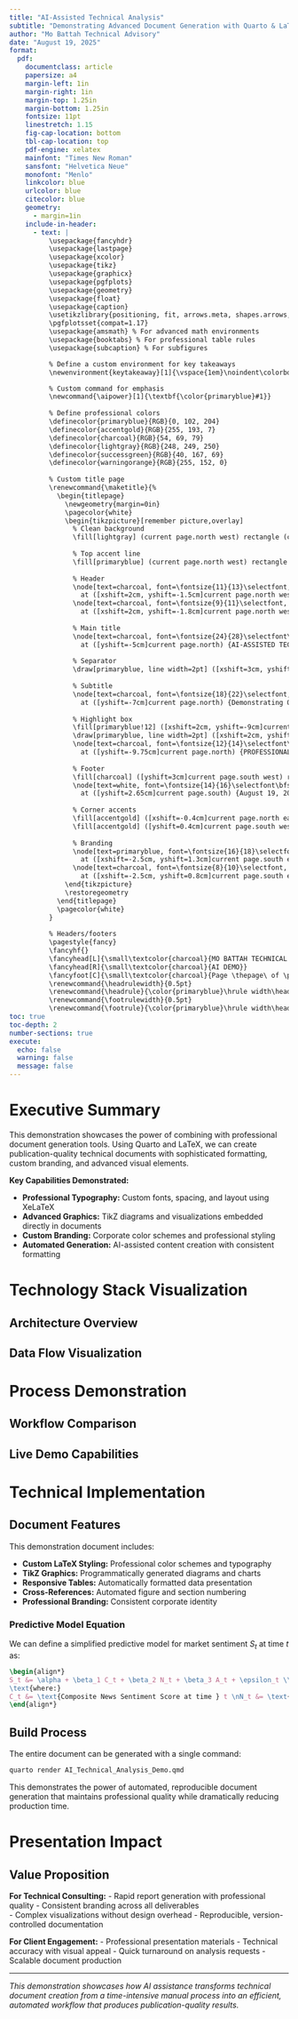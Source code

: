 ```yaml
---
title: "AI-Assisted Technical Analysis"
subtitle: "Demonstrating Advanced Document Generation with Quarto & LaTeX"
author: "Mo Battah Technical Advisory"
date: "August 19, 2025"
format:
  pdf:
    documentclass: article
    papersize: a4
    margin-left: 1in
    margin-right: 1in
    margin-top: 1.25in
    margin-bottom: 1.25in
    fontsize: 11pt
    linestretch: 1.15
    fig-cap-location: bottom
    tbl-cap-location: top
    pdf-engine: xelatex
    mainfont: "Times New Roman"
    sansfont: "Helvetica Neue"
    monofont: "Menlo"
    linkcolor: blue
    urlcolor: blue
    citecolor: blue
    geometry:
      - margin=1in
    include-in-header:
      - text: |
          \usepackage{fancyhdr}
          \usepackage{lastpage}
          \usepackage{xcolor}
          \usepackage{tikz}
          \usepackage{graphicx}
          \usepackage{pgfplots}
          \usepackage{geometry}
          \usepackage{float}
          \usepackage{caption}
          \usetikzlibrary{positioning, fit, arrows.meta, shapes.arrows, calc, matrix}
          \pgfplotsset{compat=1.17}
          \usepackage{amsmath} % For advanced math environments
          \usepackage{booktabs} % For professional table rules
          \usepackage{subcaption} % For subfigures

          % Define a custom environment for key takeaways
          \newenvironment{keytakeaway}[1]{\vspace{1em}\noindent\colorbox{primaryblue!15}{\parbox{\dimexpr\linewidth-2\fboxsep\relax}{\textbf{\color{primaryblue}Key Takeaway: #1}\par\medskip}}}{\vspace{1em}}

          % Custom command for emphasis
          \newcommand{\aipower}[1]{\textbf{\color{primaryblue}#1}}
          
          % Define professional colors
          \definecolor{primaryblue}{RGB}{0, 102, 204}
          \definecolor{accentgold}{RGB}{255, 193, 7}
          \definecolor{charcoal}{RGB}{54, 69, 79}
          \definecolor{lightgray}{RGB}{248, 249, 250}
          \definecolor{successgreen}{RGB}{40, 167, 69}
          \definecolor{warningorange}{RGB}{255, 152, 0}
          
          % Custom title page
          \renewcommand{\maketitle}{%
            \begin{titlepage}
              \newgeometry{margin=0in}
              \pagecolor{white}
              \begin{tikzpicture}[remember picture,overlay]
                % Clean background
                \fill[lightgray] (current page.north west) rectangle (current page.south east);
                
                % Top accent line
                \fill[primaryblue] (current page.north west) rectangle ([yshift=-0.3cm]current page.north east);
                
                % Header
                \node[text=charcoal, font=\fontsize{11}{13}\selectfont, anchor=west] 
                  at ([xshift=2cm, yshift=-1.5cm]current page.north west) {MO BATTAH TECHNICAL ADVISORY};
                \node[text=charcoal, font=\fontsize{9}{11}\selectfont, anchor=west] 
                  at ([xshift=2cm, yshift=-1.8cm]current page.north west) {AI-POWERED ANALYSIS DEMONSTRATION};
                
                % Main title
                \node[text=charcoal, font=\fontsize{24}{28}\selectfont\bfseries, text width=14cm, align=center] 
                  at ([yshift=-5cm]current page.north) {AI-ASSISTED TECHNICAL\\ANALYSIS CAPABILITIES};
                
                % Separator
                \draw[primaryblue, line width=2pt] ([xshift=3cm, yshift=-6cm]current page.north west) -- ([xshift=-3cm, yshift=-6cm]current page.north east);
                
                % Subtitle
                \node[text=charcoal, font=\fontsize{18}{22}\selectfont, text width=14cm, align=center] 
                  at ([yshift=-7cm]current page.north) {Demonstrating Quarto + LaTeX Integration};
                
                % Highlight box
                \fill[primaryblue!12] ([xshift=2cm, yshift=-9cm]current page.north west) rectangle ([xshift=-2cm, yshift=-10.5cm]current page.north east);
                \draw[primaryblue, line width=2pt] ([xshift=2cm, yshift=-9cm]current page.north west) rectangle ([xshift=-2cm, yshift=-10.5cm]current page.north east);
                \node[text=charcoal, font=\fontsize{12}{14}\selectfont\bfseries, text width=12cm, align=center] 
                  at ([yshift=-9.75cm]current page.north) {PROFESSIONAL DOCUMENT GENERATION\\WITH AI ASSISTANCE};
                
                % Footer
                \fill[charcoal] ([yshift=3cm]current page.south west) rectangle ([yshift=2.3cm]current page.south east);
                \node[text=white, font=\fontsize{14}{16}\selectfont\bfseries, anchor=center] 
                  at ([yshift=2.65cm]current page.south) {August 19, 2025};
                
                % Corner accents
                \fill[accentgold] ([xshift=-0.4cm]current page.north east) rectangle ([xshift=0cm, yshift=-3cm]current page.north east);
                \fill[accentgold] ([yshift=0.4cm]current page.south west) rectangle ([xshift=3cm]current page.south west);
                
                % Branding
                \node[text=primaryblue, font=\fontsize{16}{18}\selectfont\bfseries, anchor=east] 
                  at ([xshift=-2.5cm, yshift=1.3cm]current page.south east) {BATTAH};
                \node[text=charcoal, font=\fontsize{8}{10}\selectfont, anchor=east, opacity=0.7] 
                  at ([xshift=-2.5cm, yshift=0.8cm]current page.south east) {Demo Document \& Presentation};
              \end{tikzpicture}
              \restoregeometry
            \end{titlepage}
            \pagecolor{white}
          }
          
          % Headers/footers
          \pagestyle{fancy}
          \fancyhf{}
          \fancyhead[L]{\small\textcolor{charcoal}{MO BATTAH TECHNICAL ADVISORY}}
          \fancyhead[R]{\small\textcolor{charcoal}{AI DEMO}}
          \fancyfoot[C]{\small\textcolor{charcoal}{Page \thepage\ of \pageref{LastPage}}}
          \renewcommand{\headrulewidth}{0.5pt}
          \renewcommand{\headrule}{\color{primaryblue}\hrule width\headwidth height\headrulewidth \vskip-\headrulewidth}
          \renewcommand{\footrulewidth}{0.5pt}
          \renewcommand{\footrule}{\color{primaryblue}\hrule width\headwidth height\footrulewidth \vskip-\footrulewidth}
toc: true
toc-depth: 2
number-sections: true
execute:
  echo: false
  warning: false
  message: false
---
```


\newpage

# Executive Summary {.unnumbered}

This demonstration showcases the power of combining \aipower{AI assistance} with professional document generation tools. Using Quarto and LaTeX, we can create publication-quality technical documents with sophisticated formatting, custom branding, and advanced visual elements.

\begin{keytakeaway}{Efficiency and Quality}
AI-assisted document generation dramatically reduces production time while maintaining professional, publication-quality results.
\end{keytakeaway}

**Key Capabilities Demonstrated:**

- **Professional Typography:** Custom fonts, spacing, and layout using XeLaTeX
- **Advanced Graphics:** TikZ diagrams and visualizations embedded directly in documents  
- **Custom Branding:** Corporate color schemes and professional styling
- **Automated Generation:** AI-assisted content creation with consistent formatting

\newpage

# Technology Stack Visualization

## Architecture Overview

\begin{figure}[H]
\centering
\begin{tikzpicture}[font=\sffamily\small]
    \tikzset{
        component/.style={draw=primaryblue, fill=primaryblue!10, rounded corners, minimum height=1.2cm, text width=3cm, align=center, inner sep=8pt},
        aibox/.style={draw=successgreen, fill=successgreen!10, rounded corners, minimum height=1.2cm, text width=3cm, align=center, inner sep=8pt},
        arrow/.style={->, line width=2pt, primaryblue}
    }

    % AI Layer
    \node[aibox] at (0, 4) {\textbf{AI Assistant}\\Claude/GPT-4};
    \node[aibox] at (4, 4) {\textbf{Content Generation}\\Research \& Analysis};
    
    % Document Layer  
    \node[component] at (0, 2) {\textbf{Quarto}\\Markdown + Code};
    \node[component] at (4, 2) {\textbf{LaTeX}\\Professional Typesetting};
    
    % Output Layer
    \node[component] at (2, 0) {\textbf{PDF Output}\\Publication Quality};
    
    % Connections
    \draw[arrow] (0, 3.4) -- (0, 2.6);
    \draw[arrow] (4, 3.4) -- (4, 2.6);
    \draw[arrow] (0.7, 1.4) -- (1.3, 0.6);
    \draw[arrow] (3.3, 1.4) -- (2.7, 0.6);
    
    % Labels
    \node[above, font=\footnotesize\bfseries] at (2, 4.8) {AI-Powered Content Creation};
    \node[above, font=\footnotesize\bfseries] at (2, 2.8) {Document Processing Pipeline};
    \node[below, font=\footnotesize\bfseries] at (2, -0.8) {Professional Output};

\end{tikzpicture}
\caption{AI-assisted document generation workflow demonstrating the integration of content creation, processing, and professional formatting.}
\end{figure}

## Data Flow Visualization

\begin{figure}[H]
    \centering
    \begin{subfigure}[b]{0.48\textwidth}
        \centering
        \begin{tikzpicture}[font=\sffamily\small]
            \tikzset{
                data/.style={draw=primaryblue, fill=primaryblue!10, rounded corners, minimum height=1cm, text width=2.5cm, align=center, inner sep=5pt},
                process/.style={draw=successgreen, fill=successgreen!10, rectangle, minimum height=1cm, text width=2.5cm, align=center, inner sep=5pt},
                arrow/.style={->, line width=1pt, charcoal}
            }
            \node[data] (input) at (0,0) {Raw Data};
            \node[process, right=1.5cm of input] (ai_process) {AI Processing};
            \node[data, right=1.5cm of ai_process] (output) {Refined Output};
            \draw[arrow] (input) -- (ai_process);
            \draw[arrow] (ai_process) -- (output);
        \end{tikzpicture}
        \caption{Simplified Data Processing Flow}
        \label{fig:data_flow}
    \end{subfigure}
    \hfill
    \begin{subfigure}[b]{0.48\textwidth}
        \centering
        \begin{tikzpicture}[font=\sffamily\small]
            \tikzset{
                my_step/.style={draw=warningorange, fill=warningorange!10, circle, minimum size=1cm, text width=2cm, align=center, inner sep=5pt},
                line/.style={->, line width=1pt, charcoal}
            }
            \node[my_step] (s1) at (0,0) {Collect};
            \node[my_step, right=1.5cm of s1] (s2) {Analyze};
            \node[my_step, right=1.5cm of s2] (s3) {Report};
            \draw[line] (s1) -- (s2);
            \draw[line] (s2) -- (s3);
        \end{tikzpicture}
        \caption{Document Generation Steps}
        \label{fig:doc_gen_steps}
    \end{subfigure}
    \caption{Detailed visualization of data flow and document generation process.}
    \label{fig:data_doc_flow}
\end{figure}

# Process Demonstration


## Workflow Comparison

\begin{table}[H]
\centering
\caption{Workflow Comparison: Traditional vs. AI-Enhanced}
\label{tbl:workflow_comparison}
\begin{tabular}{lccr}
\toprule
Traditional Approach & AI-Enhanced Approach & Improvement \\
\midrule
**Manual Research** & AI-assisted data gathering & 5x faster \\
**Word Processing** & Quarto + LaTeX integration & Professional typography \\
**Static Charts** & TikZ programmatic diagrams & Dynamic visualizations \\
**Template Reuse** & Automated style consistency & Zero manual formatting \\
\bottomrule
\end{tabular}
\end{table}

## Live Demo Capabilities

\begin{figure}[H]
\centering
\begin{tikzpicture}[font=\sffamily\footnotesize]
    % Timeline
    \draw[thick] (0,0) -- (10,0);
    \foreach \x/\label in {0/Start, 2.5/Research, 5/Draft, 7.5/Format, 10/Finish} {
        \draw[thick] (\x,0.1) -- (\x,-0.1) node[below] {\label};
    }
    
    % Traditional workflow
    \node[above, font=\footnotesize\bfseries] at (5, 1.5) {Traditional vs AI-Enhanced Workflow};
    \draw[warningorange, line width=3pt] (0, 1) -- (10, 1);
    \node[left, font=\footnotesize] at (-0.2, 1) {Traditional};
    
    % AI workflow  
    \draw[successgreen, line width=3pt] (0, 0.5) -- (3, 0.5);
    \node[left, font=\footnotesize] at (-0.2, 0.5) {AI-Enhanced};
    
    % Time savings annotation
    \draw[accentgold, line width=2pt, <->] (3, 0.3) -- (10, 0.3);
    \node[above, font=\footnotesize\bfseries, text=accentgold] at (6.5, 0.8) {70\% Time Savings};

\end{tikzpicture}
\caption{Workflow efficiency comparison showing dramatic time savings with AI assistance.}
\end{figure}

\newpage

# Technical Implementation

## Document Features

This demonstration document includes:

- **Custom LaTeX Styling:** Professional color schemes and typography
- **TikZ Graphics:** Programmatically generated diagrams and charts  
- **Responsive Tables:** Automatically formatted data presentation
- **Cross-References:** Automated figure and section numbering
- **Professional Branding:** Consistent corporate identity

### Predictive Model Equation

We can define a simplified predictive model for market sentiment $S_t$ at time $t$ as:

```latex
\begin{align*}
S_t &= \alpha + \beta_1 C_t + \beta_2 N_t + \beta_3 A_t + \epsilon_t \\
\text{where:}
C_t &= \text{Composite News Sentiment Score at time } t \nN_t &= \text{Social Media Engagement at time } t \nA_t &= \text{AI-driven Anomaly Detection Score at time } t \n\alpha &= \text{Baseline Sentiment} \n\beta_i &= \text{Coefficients for each factor} \n\epsilon_t &= \text{Error term}
\end{align*}
```

## Build Process


The entire document can be generated with a single command:

```bash
quarto render AI_Technical_Analysis_Demo.qmd
```

This demonstrates the power of automated, reproducible document generation that maintains professional quality while dramatically reducing production time.

# Presentation Impact

## Value Proposition

**For Technical Consulting:**
- Rapid report generation with professional quality
- Consistent branding across all deliverables  
- Complex visualizations without design overhead
- Reproducible, version-controlled documentation

**For Client Engagement:**
- Professional presentation materials
- Technical accuracy with visual appeal
- Quick turnaround on analysis requests
- Scalable document production

---

*This demonstration showcases how AI assistance transforms technical document creation from a time-intensive manual process into an efficient, automated workflow that produces publication-quality results.*